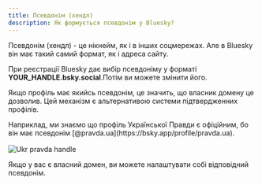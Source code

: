 ```yaml
---
title: Псевдонім (хендл)
description: Як формується псевдонім у Bluesky?
---
```



Псевдонім (хендл) - це нікнейм, як і в інших соцмережах. Але в Bluesky він має такий самий формат,
як і адреса сайту.

При реєстрації Bluesky дає вибір псевдоніму у форматі **YOUR_HANDLE.bsky.social**.Потім ви можете
змінити його.

Якщо профіль має якийсь псевдонім, це значить, що власник домену це дозволив. Цей механізм є
альтернативою системи підтвердженних профілів.

<Aside>
  Наприклад, ми знаємо що профіль Української Правди є офіційним, бо він має псевдонім
  [@pravda.ua](https://bsky.app/profile/pravda.ua).
  <img
    src="/images/handle-pravda.png"
    alt="Ukr pravda handle"
    style="max-width: 600px; margin: 1rem auto 0;"
  />
</Aside>

Якщо у вас є власний домен, ви можете налаштувати собі відповідний псевдонім.
